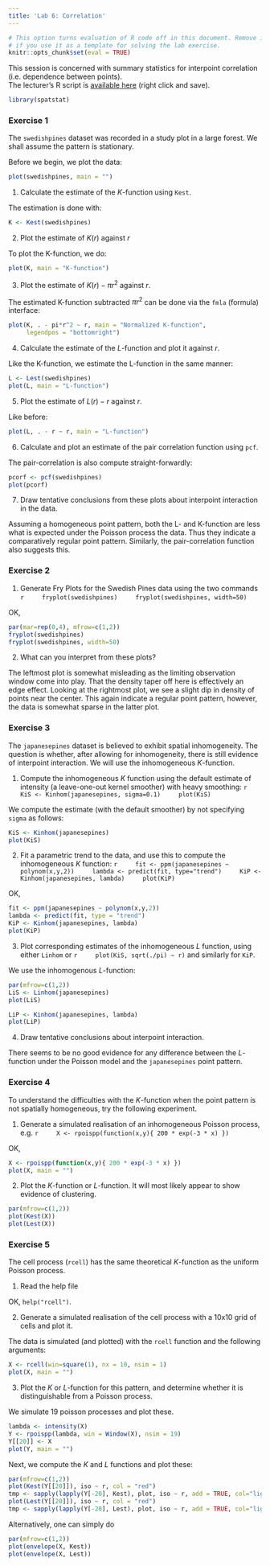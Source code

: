 ```yaml
---
title: 'Lab 6: Correlation'
---
```


```r
# This option turns evaluation of R code off in this document. Remove it
# if you use it as a template for solving the lab exercise.
knitr::opts_chunk$set(eval = TRUE)
```

This session is concerned with summary statistics for interpoint
correlation (i.e. dependence between points).  
The lecturer's R script is [available here](https://raw.githubusercontent.com/spatstat/SSAI2017/master/Scripts/script06.R) (right click and save).

```r
library(spatstat)
```

### Exercise 1

The `swedishpines` dataset was recorded in a study plot
in a large forest. We shall assume the pattern is stationary.

Before we begin, we plot the data:

```r
plot(swedishpines, main = "")
```


1.  Calculate the estimate of the $K$-function using `Kest`.

The estimation is done with:

```r
K <- Kest(swedishpines)
```

2.  Plot the estimate of $K(r)$ against $r$

To plot the K-function, we do:

```r
plot(K, main = "K-function")
```

3.  Plot the estimate of $K(r) - \pi r^2$ against $r$.

The estimated K-function subtracted $\pi r^2$ can be done via the `fmla` (formula) interface:

```r
plot(K, . - pi*r^2 ~ r, main = "Normalized K-function",
     legendpos = "bottomright")
```

4.  Calculate the estimate of the $L$-function and plot it against
    $r$.

Like the K-function, we estimate the L-function in the same manner:

```r
L <- Lest(swedishpines)
plot(L, main = "L-function")
```

5.  Plot the estimate of $L(r) - r$ against $r$.

Like before:

```r
plot(L, . - r ~ r, main = "L-function")
```

6.  Calculate and plot an estimate of the pair correlation function
    using `pcf`.
  
The pair-correlation is also compute straight-forwardly:

```r
pcorf <- pcf(swedishpines)
plot(pcorf)
```

7.  Draw tentative conclusions from these plots about interpoint
    interaction in the data.

Assuming a homogeneous point pattern, both the L- and K-function are less what is expected under the Poisson process the data. Thus they indicate a comparatively regular point pattern. Similarly, the pair-correlation function also suggests this.


### Exercise 2

1.  Generate Fry Plots for the Swedish Pines data using the two commands
    ```r
    fryplot(swedishpines)
    fryplot(swedishpines, width=50)
    ```

OK,

```r
par(mar=rep(0,4), mfrow=c(1,2))
fryplot(swedishpines)
fryplot(swedishpines, width=50)
```

2.  What can you interpret from these plots?

The leftmost plot is somewhat misleading as the limiting observation window come into play.
That the density taper off here is effectively an edge effect.
Looking at the rightmost plot, we see a slight dip in density of points near the center. This again indicate a regular point pattern, however, the data is somewhat sparse in the latter plot.

### Exercise 3

The `japanesepines` dataset is believed to exhibit
spatial inhomogeneity. The question is whether, after allowing for
inhomogeneity, there is still evidence of interpoint interaction. We
will use the inhomogeneous $K$-function.

1.  Compute the inhomogeneous $K$ function using the default
    estimate of intensity (a leave-one-out kernel smoother) with
    heavy smoothing:
    ```r
    KiS <- Kinhom(japanesepines, sigma=0.1)
    plot(KiS)
    ```

We compute the estimate (with the default smoother) by not specifying `sigma` as follows:

```r
KiS <- Kinhom(japanesepines)
plot(KiS)
```

2.  Fit a parametric trend to the data, and use this to compute the
    inhomogeneous $K$ function:
    ```r
    fit <- ppm(japanesepines ~ polynom(x,y,2))
    lambda <- predict(fit, type="trend")
    KiP <- Kinhom(japanesepines, lambda)
    plot(KiP)
    ```

OK, 

```r
fit <- ppm(japanesepines ~ polynom(x,y,2))
lambda <- predict(fit, type = "trend")
KiP <- Kinhom(japanesepines, lambda)
plot(KiP)
```
	
3.  Plot corresponding estimates of the inhomogeneous $L$ function,
    using either `Linhom` or
    ```r
    plot(KiS, sqrt(./pi) ~ r)
    ```
    and similarly for `KiP`.
    
We use the inhomogenous $L$-function:

```r
par(mfrow=c(1,2))
LiS <- Linhom(japanesepines)
plot(LiS)

LiP <- Kinhom(japanesepines, lambda)
plot(LiP)
```

4.  Draw tentative conclusions about interpoint interaction.

There seems to be no good evidence for any difference between the $L$-function under the Poisson model and the `japanesepines` point pattern.

### Exercise 4

To understand the difficulties with the $K$-function when the point
pattern is not spatially homogeneous, try the following experiment.

1.  Generate a simulated realisation of an inhomogeneous Poisson
    process, e.g.
    ```r
    X <- rpoispp(function(x,y){ 200 * exp(-3 * x) })
    ```
	
OK,

```r
X <- rpoispp(function(x,y){ 200 * exp(-3 * x) })
plot(X, main = "")
```
    
2.  Plot the $K$-function or $L$-function. It will most likely appear to show
    evidence of clustering.

```r
par(mfrow=c(1,2))
plot(Kest(X))
plot(Lest(X))
```


### Exercise 5

The cell process (`rcell`) has the same theoretical $K$-function as
the uniform Poisson process.

1.  Read the help file

OK, `help("rcell")`.

2.  Generate a simulated realisation of the cell process 
    with a 10x10 grid of cells and plot it.
   
The data is simulated (and plotted) with the `rcell` function and the following arguments:
```r
X <- rcell(win=square(1), nx = 10, nsim = 1)
plot(X, main = "")
```
    
3.  Plot the $K$ or $L$-function for this pattern, and
    determine whether it is distinguishable from a Poisson process.

We simulate 19 poisson processes and plot these.
```r
lambda <- intensity(X)
Y <- rpoispp(lambda, win = Window(X), nsim = 19)
Y[[20]] <- X
plot(Y, main = "")
```

Next, we compute the $K$ and $L$ functions and plot these:

```r
par(mfrow=c(1,2))
plot(Kest(Y[[20]]), iso ~ r, col = "red")
tmp <- sapply(lapply(Y[-20], Kest), plot, iso ~ r, add = TRUE, col="lightgrey")
plot(Lest(Y[[20]]), iso ~ r, col = "red")
tmp <- sapply(lapply(Y[-20], Lest), plot, iso ~ r, add = TRUE, col="lightgrey")
```

Alternatively, one can simply do

```r
par(mfrow=c(1,2))
plot(envelope(X, Kest))
plot(envelope(X, Lest))
```
